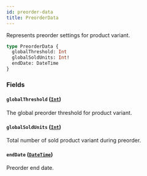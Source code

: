 ```yaml
---
id: preorder-data
title: PreorderData
---
```



Represents preorder settings for product variant.

```graphql
type PreorderData {
  globalThreshold: Int
  globalSoldUnits: Int!
  endDate: DateTime
}
```


### Fields

#### `globalThreshold` ([`Int`](../../../developer/api-reference/scalars/int))

The global preorder threshold for product variant.


#### `globalSoldUnits` ([`Int`](../../../developer/api-reference/scalars/int))

Total number of sold product variant during preorder.


#### `endDate` ([`DateTime`](../../../developer/api-reference/scalars/date-time))

Preorder end date.




